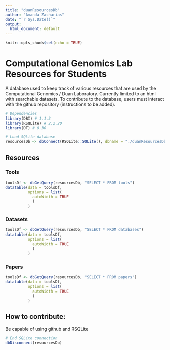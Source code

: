 ```yaml
---
title: "duanResourcesDb"
author: "Amanda Zacharias"
date: "`r Sys.Date()`"
output: 
  html_document: default
---
```


```r
knitr::opts_chunk$set(echo = TRUE)
```

# Computational Genomics Lab Resources for Students

A database used to keep track of various resources that are used by the Computational Genomics / Duan Laboratory. Currently limited to an html with searchable datasets.
To contribute to the database, users must interact with the github repository (instructions to be added). 


```r
# Dependencies
library(DBI) # 1.1.3
library(RSQLite) # 2.2.20
library(DT) # 0.30
```

```r
# Load SQLite database
resourcesDb <- dbConnect(RSQLite::SQLite(), dbname = "./duanResourcesDb.sqlite")
```


## Resources {.tabset}
### Tools
```r
toolsDf <- dbGetQuery(resourcesDb, "SELECT * FROM tools")
datatable(data = toolsDf, 
          options = list(
            autoWidth = TRUE
            )
          )
```

### Datasets
```r
toolsDf <- dbGetQuery(resourcesDb, "SELECT * FROM databases")
datatable(data = toolsDf, 
          options = list(
            autoWidth = TRUE
            )
          )
```

### Papers
```r
toolsDf <- dbGetQuery(resourcesDb, "SELECT * FROM papers")
datatable(data = toolsDf, 
          options = list(
            autoWidth = TRUE
            )
          )
```

## How to contribute: 
Be capable of using github and RSQLite


```r
# End SQLite connection
dbDisconnect(resourcesDb)
```

